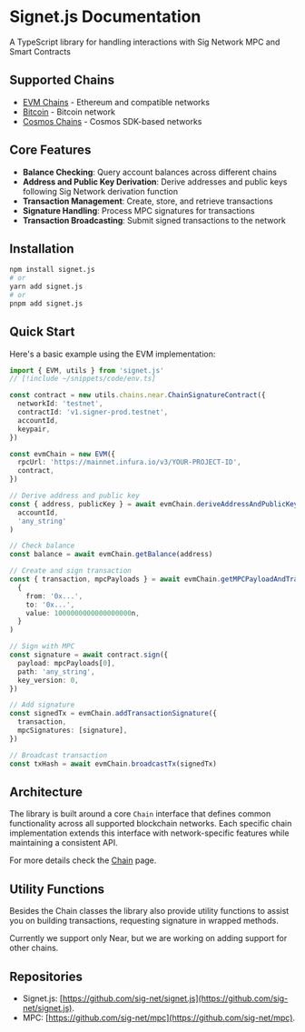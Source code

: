 # Signet.js Documentation

A TypeScript library for handling interactions with Sig Network MPC and Smart Contracts

## Supported Chains

- [EVM Chains](./chains/evm.mdx) - Ethereum and compatible networks
- [Bitcoin](./chains/bitcoin/bitcoin.mdx) - Bitcoin network
- [Cosmos Chains](./chains/cosmos.mdx) - Cosmos SDK-based networks

## Core Features

- **Balance Checking**: Query account balances across different chains
- **Address and Public Key Derivation**: Derive addresses and public keys following Sig Network derivation function
- **Transaction Management**: Create, store, and retrieve transactions
- **Signature Handling**: Process MPC signatures for transactions
- **Transaction Broadcasting**: Submit signed transactions to the network

## Installation

```bash
npm install signet.js
# or
yarn add signet.js
# or
pnpm add signet.js
```

## Quick Start

Here's a basic example using the EVM implementation:

```ts twoslash
import { EVM, utils } from 'signet.js'
// [!include ~/snippets/code/env.ts]

const contract = new utils.chains.near.ChainSignatureContract({
  networkId: 'testnet',
  contractId: 'v1.signer-prod.testnet',
  accountId,
  keypair,
})

const evmChain = new EVM({
  rpcUrl: 'https://mainnet.infura.io/v3/YOUR-PROJECT-ID',
  contract,
})

// Derive address and public key
const { address, publicKey } = await evmChain.deriveAddressAndPublicKey(
  accountId,
  'any_string'
)

// Check balance
const balance = await evmChain.getBalance(address)

// Create and sign transaction
const { transaction, mpcPayloads } = await evmChain.getMPCPayloadAndTransaction(
  {
    from: '0x...',
    to: '0x...',
    value: 1000000000000000000n,
  }
)

// Sign with MPC
const signature = await contract.sign({
  payload: mpcPayloads[0],
  path: 'any_string',
  key_version: 0,
})

// Add signature
const signedTx = evmChain.addTransactionSignature({
  transaction,
  mpcSignatures: [signature],
})

// Broadcast transaction
const txHash = await evmChain.broadcastTx(signedTx)
```

## Architecture

The library is built around a core `Chain` interface that defines common functionality across all supported blockchain networks. Each specific chain implementation extends this interface with network-specific features while maintaining a consistent API.

For more details check the [Chain](./chain.mdx) page.

## Utility Functions

Besides the Chain classes the library also provide utility functions to assist you on building transactions, requesting signature in wrapped methods.

Currently we support only Near, but we are working on adding support for other chains.

## Repositories

- Signet.js: [https://github.com/sig-net/signet.js](https://github.com/sig-net/signet.js).
- MPC: [https://github.com/sig-net/mpc](https://github.com/sig-net/mpc).

